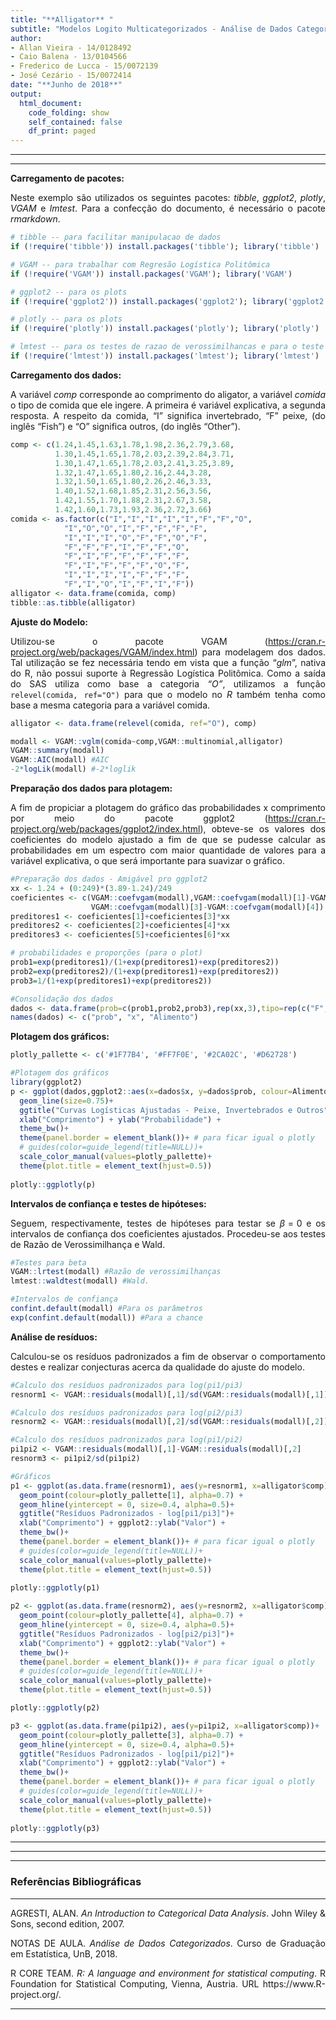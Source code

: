 ```yaml
---
title: "**Alligator** "
subtitle: "Modelos Logito Multicategorizados - Análise de Dados Categorizados - Prova 3"
author: 
- Allan Vieira - 14/0128492
- Caio Balena - 13/0104566
- Frederico de Lucca - 15/0072139
- José Cezário - 15/0072414
date: "**Junho de 2018**"
output:
  html_document:
    code_folding: show
    self_contained: false
    df_print: paged
---
```


<!-- self_contained: false --- para nao dar pau do plotly com firefox -->
<!-- df_print para as formas de imprimir data frames e tibbles -->
<!-- ver https://rmarkdown.rstudio.com/html_document_format.html -->


<!-- para justificar texto no markdown -->
<!-- https://stackoverflow.com/questions/43222169/how-to-justify-the-text-to-both-sides-when-knitting-html-in-rmarkdown -->
<style>
body {
text-align: justify}
</style>



<!-- para acrescentar logo da unb no cabeçalho -->
<script>
   $(document).ready(function() {
     $head = $('#header');
     $head.prepend('<img src=\"unb3.png\" style=\"float: right;width: 150px;\"/>')
   });
</script>

---

---


**Carregamento de pacotes:**

Neste exemplo são utilizados os seguintes pacotes: *tibble*, *ggplot2*, *plotly*, *VGAM* e *lmtest*. Para a confecção do documento, é necessário o pacote *rmarkdown*.

```r
# tibble -- para facilitar manipulacao de dados
if (!require('tibble')) install.packages('tibble'); library('tibble')

# VGAM -- para trabalhar com Regresão Logística Politômica
if (!require('VGAM')) install.packages('VGAM'); library('VGAM')

# ggplot2 -- para os plots
if (!require('ggplot2')) install.packages('ggplot2'); library('ggplot2')

# plotly -- para os plots
if (!require('plotly')) install.packages('plotly'); library('plotly')

# lmtest -- para os testes de razao de verossimilhancas e para o teste de wald
if (!require('lmtest')) install.packages('lmtest'); library('lmtest')

```


**Carregamento dos dados:**


A variável *comp* corresponde ao comprimento do aligator, a variável *comida* o tipo de comida que ele ingere. A primeira é variável explicativa, a segunda resposta. A respeito da comida, "I" significa invertebrado, "F" peixe, (do inglês "Fish") e "O" significa outros, (do inglês "Other").
```r
comp <- c(1.24,1.45,1.63,1.78,1.98,2.36,2.79,3.68,
          1.30,1.45,1.65,1.78,2.03,2.39,2.84,3.71,
          1.30,1.47,1.65,1.78,2.03,2.41,3.25,3.89,
          1.32,1.47,1.65,1.80,2.16,2.44,3.28,
          1.32,1.50,1.65,1.80,2.26,2.46,3.33,
          1.40,1.52,1.68,1.85,2.31,2.56,3.56,
          1.42,1.55,1.70,1.88,2.31,2.67,3.58,
          1.42,1.60,1.73,1.93,2.36,2.72,3.66)
comida <- as.factor(c("I","I","I","I","I","F","F","O",
            "I","O","O","I","F","F","F","F",
            "I","I","I","O","F","F","O","F",
            "F","F","F","I","F","F","O",
            "F","I","F","F","F","F","F",
            "F","I","F","F","F","O","F",
            "I","I","I","I","F","F","F",
            "F","I","O","I","F","I","F"))
alligator <- data.frame(comida, comp)
tibble::as.tibble(alligator)
```


**Ajuste do Modelo:**

Utilizou-se o pacote VGAM (<https://cran.r-project.org/web/packages/VGAM/index.html>) para modelagem dos dados. Tal utilização se fez necessária tendo em vista que a função "*glm*", nativa do R, não possui suporte à Regressão Logística Politômica. Como a saída do SAS utiliza como base a categoria *"O"*, utilizamos a função `relevel(comida, ref="O")` para que o modelo no *R* também tenha como base a mesma categoria para a variável comida.

```r
alligator <- data.frame(relevel(comida, ref="O"), comp)

modall <- VGAM::vglm(comida~comp,VGAM::multinomial,alligator)
VGAM::summary(modall) 
VGAM::AIC(modall) #AIC
-2*logLik(modall) #-2*loglik
```


**Preparação dos dados para plotagem:**

A fim de propiciar a plotagem do gráfico das probabilidades x comprimento por meio do pacote ggplot2 (<https://cran.r-project.org/web/packages/ggplot2/index.html>), obteve-se os valores dos coeficientes do modelo ajustado a fim de que se pudesse calcular as probabilidades em um espectro com maior quantidade de valores para a variável explicativa, o que será importante para suavizar o gráfico.

```r
#Preparação dos dados - Amigável pro ggplot2
xx <- 1.24 + (0:249)*(3.89-1.24)/249
coeficientes <- c(VGAM::coefvgam(modall),VGAM::coefvgam(modall)[1]-VGAM::coefvgam(modall)[2],
                  VGAM::coefvgam(modall)[3]-VGAM::coefvgam(modall)[4])
preditores1 <- coeficientes[1]+coeficientes[3]*xx
preditores2 <- coeficientes[2]+coeficientes[4]*xx
preditores3 <- coeficientes[5]+coeficientes[6]*xx

# probabilidades e proporções (para o plot)
prob1=exp(preditores1)/(1+exp(preditores1)+exp(preditores2))
prob2=exp(preditores2)/(1+exp(preditores1)+exp(preditores2))
prob3=1/(1+exp(preditores1)+exp(preditores2))

#Consolidação dos dados
dados <- data.frame(prob=c(prob1,prob2,prob3),rep(xx,3),tipo=rep(c("F","I","O"),each=length(xx)))
names(dados) <- c("prob", "x", "Alimento")
```


**Plotagem dos gráficos:**

```r
plotly_pallette <- c('#1F77B4', '#FF7F0E', '#2CA02C', '#D62728')

#Plotagem dos gráficos
library(ggplot2)
p <- ggplot(dados,ggplot2::aes(x=dados$x, y=dados$prob, colour=Alimento)) + 
  geom_line(size=0.75)+
  ggtitle("Curvas Logísticas Ajustadas - Peixe, Invertebrados e Outros")+
  xlab("Comprimento") + ylab("Probabilidade") +
  theme_bw()+
  theme(panel.border = element_blank())+ # para ficar igual o plotly
  # guides(color=guide_legend(title=NULL))+
  scale_color_manual(values=plotly_pallette)+
  theme(plot.title = element_text(hjust=0.5))
  
plotly::ggplotly(p)


```

\s\s

**Intervalos de confiança e testes de hipóteses:**

Seguem, respectivamente, testes de hipóteses para testar se $\beta = 0$ e os intervalos de confiança dos coeficientes ajustados. Procedeu-se aos testes de Razão de Verossimilhança e Wald.

```r
#Testes para beta
VGAM::lrtest(modall) #Razão de verossimilhanças
lmtest::waldtest(modall) #Wald.

#Intervalos de confiança
confint.default(modall) #Para os parâmetros
exp(confint.default(modall)) #Para a chance
```


**Análise de resíduos:**

Calculou-se os resíduos padronizados a fim de observar o comportamento destes e realizar conjecturas acerca da qualidade do ajuste do modelo.

```r
#Calculo dos resíduos padronizados para log(pi1/pi3)
resnorm1 <- VGAM::residuals(modall)[,1]/sd(VGAM::residuals(modall)[,1])

#Calculo dos resíduos padronizados para log(pi2/pi3)
resnorm2 <- VGAM::residuals(modall)[,2]/sd(VGAM::residuals(modall)[,2]) 

#Calculo dos resíduos padronizados para log(pi1/pi2)
pi1pi2 <- VGAM::residuals(modall)[,1]-VGAM::residuals(modall)[,2]
resnorm3 <- pi1pi2/sd(pi1pi2)

#Gráficos
p1 <- ggplot(as.data.frame(resnorm1), aes(y=resnorm1, x=alligator$comp)) + 
  geom_point(colour=plotly_pallette[1], alpha=0.7) +
  geom_hline(yintercept = 0, size=0.4, alpha=0.5)+
  ggtitle("Resíduos Padronizados - log[pi1/pi3]")+
  xlab("Comprimento") + ggplot2::ylab("Valor") + 
  theme_bw()+
  theme(panel.border = element_blank())+ # para ficar igual o plotly
  # guides(color=guide_legend(title=NULL))+
  scale_color_manual(values=plotly_pallette)+
  theme(plot.title = element_text(hjust=0.5))
  
plotly::ggplotly(p1)

p2 <- ggplot(as.data.frame(resnorm2), aes(y=resnorm2, x=alligator$comp)) + 
  geom_point(colour=plotly_pallette[4], alpha=0.7) +
  geom_hline(yintercept = 0, size=0.4, alpha=0.5)+
  ggtitle("Resíduos Padronizados - log[pi2/pi3]")+
  xlab("Comprimento") + ggplot2::ylab("Valor") + 
  theme_bw()+
  theme(panel.border = element_blank())+ # para ficar igual o plotly
  # guides(color=guide_legend(title=NULL))+
  scale_color_manual(values=plotly_pallette)+
  theme(plot.title = element_text(hjust=0.5))

plotly::ggplotly(p2)

p3 <- ggplot(as.data.frame(pi1pi2), aes(y=pi1pi2, x=alligator$comp))+
  geom_point(colour=plotly_pallette[3], alpha=0.7) +
  geom_hline(yintercept = 0, size=0.4, alpha=0.5)+
  ggtitle("Resíduos Padronizados - log[pi1/pi2]")+
  xlab("Comprimento") + ggplot2::ylab("Valor") + 
  theme_bw()+
  theme(panel.border = element_blank())+ # para ficar igual o plotly
  # guides(color=guide_legend(title=NULL))+
  scale_color_manual(values=plotly_pallette)+
  theme(plot.title = element_text(hjust=0.5))
  
plotly::ggplotly(p3)
```



\s\s

\s\s




---

---

---

### Referências Bibliográficas

---


AGRESTI, ALAN. *An Introduction to Categorical Data Analysis*. John Wiley & Sons, second edition, 2007.

NOTAS DE AULA. *Análise de Dados Categorizados*. Curso de Graduação em Estatística, UnB, 2018.

R CORE TEAM. *R: A language and environment for statistical computing*. R Foundation for Statistical Computing, Vienna, Austria. URL https://www.R-project.org/.

---